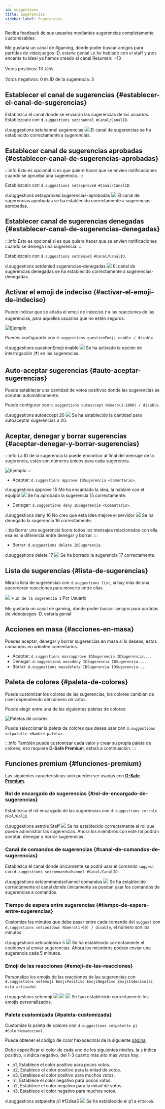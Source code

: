 ```yaml
---
id: suggestions
title: Sugerencias
sidebar_label: Sugerencias
---
```


Reciba feedback de sus usuarios mediantes sugerencias completamente customizables.

<DiscordMessages>
  <discord-message author="D-Safe" avatar="https://i.imgur.com/FFBgOWE.png" bot='true' verified='true'>
      <discord-embed slot="embeds" author-image="https://i.imgur.com/rhJnYCl.png" author-name="Usuario#0000" color="#a9eda4" timestamp="12/01/2020">
                            Me gustaría un canal de #gaming, donde poder buscar amigos para partidas de videojuegos :D, estaría genial
        <discord-embed-fields slot="fields">
        <discord-embed-field field-title="Comentario del staff" inline="1" inline-index="1">Lo he hablado con el staff y ¡nos encanta tu idea! ya hemos creado el canal
        </discord-embed-field>
        <discord-embed-field field-title="Estadísticas" inline="2" inline-index="2">
                                    Resumen: <bold>+13</bold><br></br>
                                    Votos positivos: <bold>13</bold> <code>100%</code><br></br>
                                    Votos negativos: <bold>0</bold> <code>0%</code>
        </discord-embed-field>
        </discord-embed-fields>
        <span slot="footer">ID de la sugerencia: 3</span>
      </discord-embed>
      </discord-message>
</DiscordMessages>

## Establecer el canal de sugerencias {#establecer-el-canal-de-sugerencias}
Establezca el canal donde se enviarán las sugerencias de los usuarios.
Establézcalo con `d.suggestions setchannel #Canal/CanalID`.

<DiscordMessages>
  <DiscordMessage author="Usuario" avatar="red">d.suggestions setchannel <discord-mention type="channel">sugerencias</discord-mention></DiscordMessage>
  <discord-message author="D-Safe" avatar="https://i.imgur.com/FFBgOWE.png" bot='true' verified='true'><img className="discord-emoji" src="https://cdn.discordapp.com/emojis/656224418946744320.gif?1"></img> El canal de sugerencias se ha establecido correctamente a <discord-mention type="channel">sugerencias</discord-mention>.</discord-message>
</DiscordMessages>

## Establecer canal de sugerencias aprobadas {#establecer-canal-de-sugerencias-aprobadas}
:::info
Esto es opcional si es que quiere hacer que se envíen notificaciones cuando se aprueba una sugerencia.
:::

Establézcalo  con `d.suggestions setapproved #Canal/CanalID`.

<DiscordMessages>
  <DiscordMessage author="Usuario" avatar="red">d.suggestions setapproved <discord-mention type="channel">sugerencias-aprobadas</discord-mention></DiscordMessage>
  <discord-message author="D-Safe" avatar="https://i.imgur.com/FFBgOWE.png" bot='true' verified='true'><img className="discord-emoji" src="https://cdn.discordapp.com/emojis/656224418946744320.gif?1"></img> El canal de sugerencias aprobadas se ha establecido correctamente a <discord-mention type="channel">sugerencias-aprobadas</discord-mention>.</discord-message>
</DiscordMessages>

## Establecer canal de sugerencias denegadas {#establecer-canal-de-sugerencias-denegadas}
:::info
Esto es opcional si es que quiere hacer que se envíen notificaciones cuando se deniega una sugerencia.
:::

Establézcalo con `d.suggestions setdenied #Canal/CanalID`.

<DiscordMessages>
  <DiscordMessage author="Usuario" avatar="red">d.suggestions setdenied <discord-mention type="channel">sugerencias-denegadas</discord-mention></DiscordMessage>
  <discord-message author="D-Safe" avatar="https://i.imgur.com/FFBgOWE.png" bot='true' verified='true'><img className="discord-emoji" src="https://cdn.discordapp.com/emojis/656224418946744320.gif?1"></img> El canal de sugerencias denegadas se ha establecido correctamente a <discord-mention type="channel">sugerencias-denegadas</discord-mention>.</discord-message>
</DiscordMessages>

## Activar el emoji de indeciso {#activar-el-emoji-de-indeciso}
Puede indicar que se añada el emoji de indeciso `❓` a las reacciones de las sugerencias, para aquellos usuarios que no estén seguros.

![Ejemplo](https://i.imgur.com/ARFrHal.png)

Puedes configurarlo con `d.suggestions questionEmoji enable / disable`.

<DiscordMessages>
  <DiscordMessage author="Usuario" avatar="red">d.suggestions questionEmoji enable</DiscordMessage>
  <discord-message author="D-Safe" avatar="https://i.imgur.com/FFBgOWE.png" bot='true' verified='true'><img className="discord-emoji" src="https://cdn.discordapp.com/emojis/656224418946744320.gif?1"></img> Se ha activado la opción de interrogación (❓) en las sugerencias.</discord-message>
</DiscordMessages>

## Auto-aceptar sugerencias {#auto-aceptar-sugerencias}
Puede establecer una cantidad de votos positivos donde las sugerencias se aceptan automáticamente.

Puede configurar con `d.suggestions autoaccept Número(1-1000) / disable`.

<DiscordMessages>
  <DiscordMessage author="Usuario" avatar="red">d.suggestions autoaccept 20</DiscordMessage>
  <discord-message author="D-Safe" avatar="https://i.imgur.com/FFBgOWE.png" bot='true' verified='true'><img className="discord-emoji" src="https://cdn.discordapp.com/emojis/656224418946744320.gif?1"></img> Se ha establecido la cantidad para autoaceptar sugerencias a <bold>20</bold>.</discord-message>
</DiscordMessages>

## Aceptar, denegar y borrar sugerencias {#aceptar-denegar-y-borrar-sugerencias}
:::info
La ID de la sugerencia la puede encontrar al final del mensaje de la sugerencia, estás son números únicos para cada sugerencia.

![Ejemplo](https://i.imgur.com/y0wOy7i.png)
:::

* Aceptar: `d.suggestions approve IDSugerencia <Comentario>`.

<DiscordMessages>
  <DiscordMessage author="Usuario" avatar="red">d.suggestions approve 15 Me ha encantado la idea, la hablaré con el equipo!</DiscordMessage>
  <discord-message author="D-Safe" avatar="https://i.imgur.com/FFBgOWE.png" bot='true' verified='true'><img className="discord-emoji" src="https://cdn.discordapp.com/emojis/656224418946744320.gif?1"></img> Se ha aprobado la sugerencia <bold>15</bold> correctamente.</discord-message>
</DiscordMessages>


* Denegar: `d.suggestions deny IDSugerencia <Comentario>`.

<DiscordMessages>
  <DiscordMessage author="Usuario" avatar="red">d.suggestions deny 16 No creo que esta idea mejore el servidor</DiscordMessage>
  <discord-message author="D-Safe" avatar="https://i.imgur.com/FFBgOWE.png" bot='true' verified='true'><img className="discord-emoji" src="https://cdn.discordapp.com/emojis/656224418946744320.gif?1"></img> Se ha denegado la sugerencia <bold>16</bold> correctamente.</discord-message>
</DiscordMessages>


:::tip
Borrar una sugerencia borra todos los mensajes relacionados con ella, esa es la diferencia entre denegar y borrar.
:::

* Borrar: `d.suggestions delete IDSugerencia`.

<DiscordMessages>
  <DiscordMessage author="Usuario" avatar="red">d.suggestions delete 17</DiscordMessage>
  <discord-message author="D-Safe" avatar="https://i.imgur.com/FFBgOWE.png" bot='true' verified='true'><img className="discord-emoji" src="https://cdn.discordapp.com/emojis/656224418946744320.gif?1"></img> Se ha borrado la sugerencia <bold>17</bold> correctamente.</discord-message>
</DiscordMessages>


## Lista de sugerencias {#lista-de-sugerencias}
Mira la lista de sugerencias con `d.suggestions list`, si hay más de una aparecerán reacciones para moverte entre ellas.

<DiscordMessages>
  <discord-message author="D-Safe" avatar="https://i.imgur.com/FFBgOWE.png" bot='true' verified='true'>
      <discord-embed slot="embeds" color="#7289da" timestamp="12/01/2020" embed-title="Sugerencias pendientes" thumbnail="https://i.imgur.com/sdtCxV3.png">
        <img className="discord-emoji" src="https://cdn.discordapp.com/emojis/779658830421557290.png?v=1"></img> » <code>ID de la sugerencia 1</code> Por <discord-mention type="member">Usuario</discord-mention><br></br>Me gustaría un canal de <discord-mention type="channel">gaming</discord-mention>, donde poder buscar amigos para partidas de videojuegos :D, estaría genial
      </discord-embed>
      </discord-message>
</DiscordMessages>

## Acciones en masa {#acciones-en-masa}
Puedes aceptar, denegar y borrar sugerencias en masa si lo deseas, estos comandos no admiten comentarios.

* Aceptar: `d.suggestions massapprove IDSugerencia IDSugerencia...`.
* Denegar: `d.suggestions massdeny IDSugerencia IDSugerencia...`.
* Borrar: `d.suggestions massdelete IDSugerencia IDSugerencia...`.

## Paleta de colores {#paleta-de-colores}
Puede customizar los colores de las sugerencias, los colores cambian de nivel dependiendo del número de votos.

Puede elegir entre una de las siguientes paletas de colores:

![Paletas de colores](https://i.imgur.com/e0wPvwV.png)

Puede seleccionar la peleta de colores que desea usar con `d.suggestions setpalette <Nombre paleta>`.

:::info
También puede customizar cada valor y crear su propia paleta de colores, eso requiere **D-Safe Premium**, estará a continuación.
:::

## Funciones premium {#funciones-premium}
Las siguientes características solo pueden ser usadas con **[D-Safe Premium](#premium)**.

### Rol de encargado de sugerencias {#rol-de-encargado-de-sugerencias}
Establezca el rol encargado de las sugerencias con `d.suggestions setrole @Rol/RolID`.

<DiscordMessages>
  <DiscordMessage author="Usuario" avatar="red">d.suggestions setrole <discord-mention type="role">Staff</discord-mention></DiscordMessage>
  <discord-message author="D-Safe" avatar="https://i.imgur.com/FFBgOWE.png" bot='true' verified='true'><img className="discord-emoji" src="https://cdn.discordapp.com/emojis/656224418946744320.gif?1"></img> Se ha establecido correctamente el rol que puede administrar las sugerencias. Ahora los miembros con este rol podrán aceptar, denegar y borrar sugerencias.</discord-message>
</DiscordMessages>

### Canal de comandos de sugerencias {#canal-de-comandos-de-sugerencias}
Establezca el canal donde únicamente se podrá usar el comando `suggest` con `d.suggestions setcommandschannel #Canal/CanalID`.

<DiscordMessages>
  <DiscordMessage author="Usuario" avatar="red">d.suggestions setcommandschannel <discord-mention type="channel">comandos</discord-mention></DiscordMessage>
  <discord-message author="D-Safe" avatar="https://i.imgur.com/FFBgOWE.png" bot='true' verified='true'><img className="discord-emoji" src="https://cdn.discordapp.com/emojis/656224418946744320.gif?1"></img> Se ha establecido correctamente el canal donde únicamente se puedan usar los comandos de sugerencias a <discord-mention type="channel">comandos</discord-mention>.</discord-message>
</DiscordMessages>

### Tiempo de espera entre sugerencias {#tiempo-de-espera-entre-sugerencias}
Customize los minutos que debe pasar entre cada comando del `suggest` con `d.suggestions setcooldown Número(1-60) / disable`, el número son los minutos.

<DiscordMessages>
  <DiscordMessage author="Usuario" avatar="red">d.suggestions setcooldown 5</DiscordMessage>
  <discord-message author="D-Safe" avatar="https://i.imgur.com/FFBgOWE.png" bot='true' verified='true'><img className="discord-emoji" src="https://cdn.discordapp.com/emojis/656224418946744320.gif?1"></img> Se ha establecido correctamente el cooldown al enviar sugerencias. Ahora los miembros podrán enviar una sugerencia cada <bold>5</bold> minutos.</discord-message>
</DiscordMessages>

### Emoji de las reacciones {#emoji-de-las-reacciones}
Personalize los emojis de las reacciones de las sugerencias con `d.suggestions setemoji EmojiPositivo EmojiNegativo EmojiIndeciso(si está activado)`.

<DiscordMessages>
  <DiscordMessage author="Usuario" avatar="red">d.suggestions setemoji <img class="discord-emoji" src="https://cdn.discordapp.com/emojis/700003446971170937.png?v=1"></img> <img class="discord-emoji" src="https://cdn.discordapp.com/emojis/700003446928965652.png?v=1"></img></DiscordMessage>
  <discord-message author="D-Safe" avatar="https://i.imgur.com/FFBgOWE.png" bot='true' verified='true'><img className="discord-emoji" src="https://cdn.discordapp.com/emojis/656224418946744320.gif?1"></img> Se han establecido correctamente los emojis personalizados.</discord-message>
</DiscordMessages>

### Paleta customizada {#paleta-customizada}
Customize la paleta de colores con `d.suggestions setpalette p1 #ColorHexadecimal`.

Puede obtener el código de color hexadecimal de la siguiente [página](https://htmlcolorcodes.com/).

Debe especificar el color de cada uno de los siguientes niveles, la `p` indica positivo, `n` indica negativo, del 1-3 cuanto más alto más votos hay.
* p1, Establece el color positivo para pocos votos.
* p2, Establece el color positivo para la mitad de votos.
* p3, Establece el color positivo para muchos votos.
* n1, Establece el color negativo para pocos votos.
* n2, Establece el color negativo para la mitad de votos.
* n3, Establece el color negativo para muchos votos.

<DiscordMessages>
  <DiscordMessage author="Usuario" avatar="red">d.suggestions setpalette p1 #f2dea5</DiscordMessage>
  <discord-message author="D-Safe" avatar="https://i.imgur.com/FFBgOWE.png" bot='true' verified='true'><img className="discord-emoji" src="https://cdn.discordapp.com/emojis/656224418946744320.gif?1"></img> Se ha establecido el <bold>p1</bold> a <code>#f2dea5</code>.</discord-message>
</DiscordMessages>